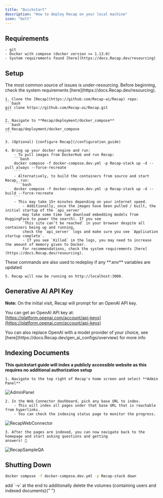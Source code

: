 ```yaml
---
title: "Quickstart"
description: "How to deploy Recap on your local machine"
icon: "bolt"
---
```



## Requirements

    - git
    - Docker with compose (docker version >= 1.13.0)
    - System requirements found [here](https://docs.Recap.dev/resourcing)

## Setup


<Warning>
  The most common source of issues is under-resourcing. Before beginning, check
  the system requirements [here](https://docs.Recap.dev/resourcing).
</Warning>

    1. Clone the [Recap](https://github.com/Recap-ai/Recap) repo:
    ```bash
    git clone https://github.com/Recap-ai/Recap.git
    ```

    2. Navigate to **Recap/deployment/docker_compose**
    ```bash
    cd Recap/deployment/docker_compose
    ```

    3. (Optional) [configure Recap](/configuration_guide)

    4. Bring up your docker engine and run:
        - To pull images from DockerHub and run Recap:
        ```bash
        docker compose -f docker-compose.dev.yml -p Recap-stack up -d --pull always --force-recreate
        ```
        - Alternatively, to build the containers from source and start Recap, run:
         ```bash
        docker compose -f docker-compose.dev.yml -p Recap-stack up -d --build --force-recreate
        ```
        - This may take 15+ minutes depending on your internet speed.
            - Additionally, once the images have been pulled / built, the initial startup of the `api_server` 
            may take some time (we download embedding models from HuggingFace to power the search). If you see 
            `This site can’t be reached` in your browser despite all containers being up and running, 
            check the `api_server` logs and make sure you see `Application startup complete`. 
            - If you see `Killed` in the logs, you may need to increase the amount of memory given to Docker. 
            For recommendations, check the system requirements [here](https://docs.Recap.dev/resourcing).

<Info>
  These commands are also used to redeploy if any **.env** variables are updated
</Info>


    5. Recap will now be running on http://localhost:3000.

## Generative AI API Key

**Note:** On the initial visit, Recap will prompt for an OpenAI API key.

You can get an OpenAI API key at:
[https://platform.openai.com/account/api-keys](https://platform.openai.com/account/api-keys)

<Info>
  You can also replace OpenAI with a model provider of your choice, see
  [here](https://docs.Recap.dev/gen_ai_configs/overview) for more info
</Info>


## Indexing Documents

**This quickstart guide will index a publicly accessible website as this requires no additional authorization setup** 

    1. Navigate to the top right of Recap's home screen and select **Admin Panel**
![AdminPanel](/images/quickstart/AdminPanel.png)

    2. In the Web Connector dashboard, pick any base URL to index.
        - This will index all pages under that base URL that is reachable from hyperlinks.
        - You can check the indexing status page to monitor the progress.

![RecapWebConnector](/images/quickstart/RecapWebConnector.png)

    3. After the pages are indexed, you can now navigate back to the homepage and start asking questions and getting
    answers! 🥳

![RecapSampleQA](/images/quickstart/RecapSampleQA.png)

## Shutting Down

```bash
docker compose -f docker-compose.dev.yml -p Recap-stack down
```

<Info>
  add `-v` at the end to additionally delete the volumes (containing users and indexed
  documents){" "}
</Info>
